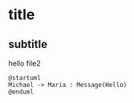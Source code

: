 # title
## subtitle
hello file2



```plantuml my-puml-1
@startuml
Michael -> Maria : Message(Hello)
@enduml
```
